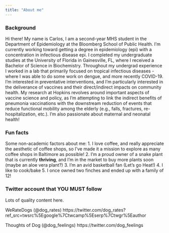 ```yaml
--- 
title: "About me"
---
```


### Background
Hi there! My name is Carlos, I am a second-year MHS student in the Department of Epidemiology at the Bloomberg School of Public Health. I'm currently working toward getting a degree in epidemiology (epi) with
a concentration in infectious disease epi. I completed my undergraduate studies at the University of Florida in Gainesville, FL, where I received a Bachelor of Science in Biochemistry. Throughout my undergrad
experience I worked in a lab that primarily focused on tropical infectious diseases - where I was able to do some work on dengue, and more recently COVID-19. I'm interested in preventative interventions, and 
I'm particularly interested in the deliverance of vaccines and their direct/indirect impacts on community health. My research at Hopkins revolves around important aspects of vaccine science and policy, as I'm
attempting to link the indirect benefits of pneumonia vaccinations with the downstream reduction of events that reduce functional mobility among the elderly (e.g., falls, fractures, re-hospitalization, etc.).
I'm also passionate about maternal and neonatal health!

### Fun facts
Some non-academic factors about me: 
1. I love coffee, and really appreciate the aesthetic of coffee shops, so I’ve made it a mission to explore as many coffee shops in Baltimore as possible! 
2. I’m a proud owner of a snake plant that is currently **thriving**, and I’m in the market to buy more plants soon (maybe an aloe vera plant?)
3. I’m an avid basketball fan (Let's go Heat!)
4. I like to cook/bake
5. I once owned two finches and ended up with a family of 12!


### Twitter account that YOU MUST follow
Lots of quality content here.

WeRateDogs (@dog_rates)
https://twitter.com/dog_rates?ref_src=twsrc%5Egoogle%7Ctwcamp%5Eserp%7Ctwgr%5Eauthor

Thoughts of Dog (@dog_feelings)
https://twitter.com/dog_feelings